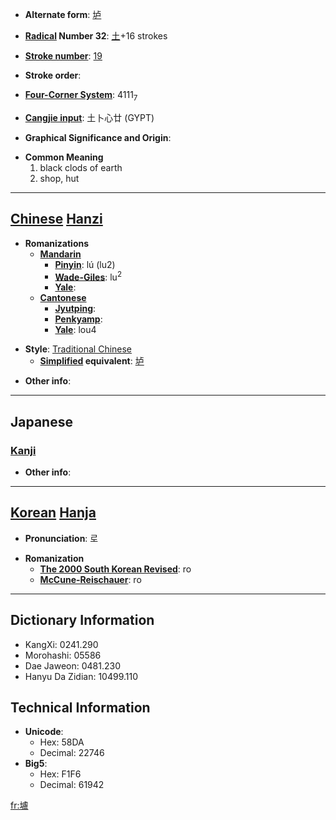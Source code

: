 * '''Alternate form''': [[垆]]

* '''[[Wiktionary:Chinese radical index| Radical]] Number 32''': [[Wiktionary:Chinese radical index 土|土]]+16 strokes

* '''[[Wiktionary:Chinese total strokes index|Stroke number]]''': [[Wiktionary:Chinese total strokes index 19|19]]

* '''Stroke order''': 

* '''[[Wiktionary:Chinese four corner index|Four-Corner System]]''': 4111<sub>7</sub>

* '''[[Wiktionary:Chinese Cangjie index|Cangjie input]]''': 土卜心廿 (GYPT)

* '''Graphical Significance and Origin''': 

* '''Common Meaning'''
*#black clods of earth
*# shop, hut


----

== [[Chinese]] [[Hanzi]] ==

* '''Romanizations'''
** '''[[Mandarin]]'''
*** '''[[Pinyin]]''': lú (lu2)
*** '''[[Wade-Giles]]''': lu<sup>2</sup>
*** '''[[Yale]]''': 
** '''[[Cantonese]]'''
*** '''[[Jyutping]]''':
*** '''[[Penkyamp]]''': 
*** '''[[Yale]]''': lou4

* '''Style''': [[Traditional Chinese]] 
** '''[[Simplified Chinese|Simplified]] equivalent''': [[垆]]

* '''Other info''': 

----

==Japanese==
===[[Kanji]]===
{{kanji|on readings=[[ろ]] (ro), [[りょ]] (ryo)
|kun readings=[[るろり]] (rurori)
}}

* '''Other info''':  

----

== [[Korean]] [[Hanja]] ==

* '''Pronunciation''': 로

* '''Romanization'''
** '''[[The 2000 South Korean Revised Romanization|The 2000 South Korean Revised]]''': ro
** '''[[McCune-Reischauer]]''': ro

----

== Dictionary Information ==

* KangXi: 0241.290
* Morohashi: 05586
* Dae Jaweon: 0481.230
* Hanyu Da Zidian: 10499.110

== Technical Information ==

* '''Unicode''':
** Hex: 58DA
** Decimal: 22746
* '''Big5''':
** Hex: F1F6
** Decimal: 61942

[[fr:壚]]